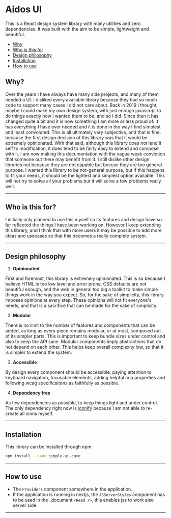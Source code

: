 # Aidos UI

This is a React design system library with many utilities and zero dependencies. It was built with the aim to be simple, lightweight and beautiful.

- [Why](/#why)
- [Who is this for](/#who-is-this-for)
- [Design philosophy](/#design-philosophy)
- [Installation](/#installation)
- [How to use](/#how-to-use)

## Why?

Over the years I have always have many side projects, and many of them needed a UI. I disliked every available library because they had so much code to support many cases I did not care about. Back in 2019 I thought, maybe I could make my own design system, with just enough javascript to do things exactly how I wanted them to be, and so I did. Since then it has changed quite a bit and it is now something I am more or less proud of. It has everything I have ever needed and it is done in the way I find simplest and least convoluted. This is all ultimately very subjective, and that is fine, because the first design decision of this library was that it would be extremely opinionated. With that said, although this library does not lend it self to modification, it does tend to be fairly easy to extend and compose with it. I am now making this documentation with the vague weak conviction that someone out there may benefit from it. I still dislike other design libraries not because they are not capable but becuse they are too general purpose. I wanted this library to be not-general purpose, but if this happens to fit your needs, it should be the lightest and simplest option available. This will not try to solve all your problems but it will solve a few problems really well.

---

## Who is this for?

I initially only planned to use this myself so its features and design have so far reflected the things I have been working on. However I keep extending this library, and I think that with more users it may be possible to add more ideas and usecases so that this becomes a really complete system.

---

## Design philosophy

1. <b>Opinionated</b>

First and foremost, this library is extremely opinionated. This is so because I believe HTML is too low level and error prone, CSS defaults are not beautiful enough, and the web in general too big a toolkit to make simple things work in the way you expect. So, for the sake of simplicity, this library imposes opinions at every step. These opinions will not fit everyone's needs, and that is a sacrifice that can be made for the sake of simplicity.

3. <b>Modular</b>

There is no limit to the number of features and components that can be added, as long as every piece remains modular, or at most, composed out of its simpler parts. This is important to keep bundle sizes under control and also to keep the API sane. Modular components imply abstractions that do not depend on each other. This helps keep overall complexity low, so that it is simpler to extend the system.

3. <b>Accessible</b>

By design every component should be accessible, paying attention to keyboard navigation, focusable elements, adding helpful aria properties and following wcag specificaitons as faithfully as possible.

4. <b>Dependency free</b>

As few dependencies as possible, to keep things light and under control. The only dependency right now is [iconify](https://github.com/iconify/iconify) because I am not able to re-create all icons myself.

---

## Installation

This library can be installed through npm

```bash
npm install --save simple-ui-core
```

---

## How to use

- The `Providers` component somewhere in the application.
- If the application is running in nextjs, the `JSServerStyles` component has to be used in the \_document `<Head />`, this enables jss to work also server side.

---

